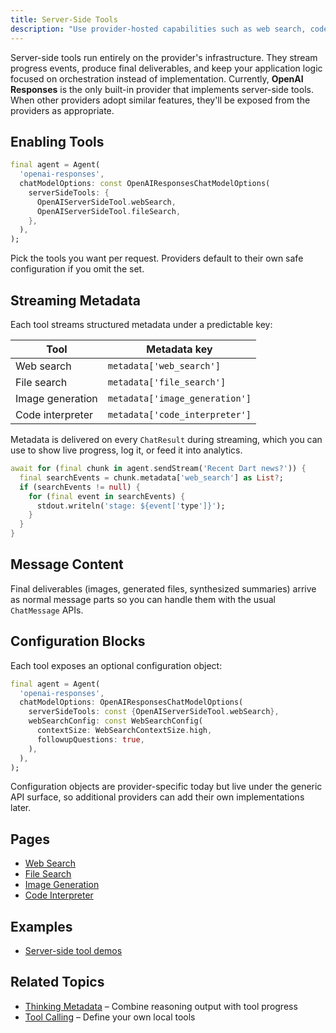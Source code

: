 ```yaml
---
title: Server-Side Tools
description: "Use provider-hosted capabilities such as web search, code execution, and image creation without writing local tool handlers."
---
```


Server-side tools run entirely on the provider's infrastructure. They stream
progress events, produce final deliverables, and keep your application logic
focused on orchestration instead of implementation. Currently, **OpenAI
Responses** is the only built-in provider that implements server-side tools.
When other providers adopt similar features, they'll be exposed from the
providers as appropriate.

## Enabling Tools

```dart
final agent = Agent(
  'openai-responses',
  chatModelOptions: const OpenAIResponsesChatModelOptions(
    serverSideTools: {
      OpenAIServerSideTool.webSearch,
      OpenAIServerSideTool.fileSearch,
    },
  ),
);
```

Pick the tools you want per request. Providers default to their own safe
configuration if you omit the set.

## Streaming Metadata

Each tool streams structured metadata under a predictable key:

| Tool | Metadata key |
|------|--------------|
| Web search | `metadata['web_search']` |
| File search | `metadata['file_search']` |
| Image generation | `metadata['image_generation']` |
| Code interpreter | `metadata['code_interpreter']` |

Metadata is delivered on every `ChatResult` during streaming, which you can use
to show live progress, log it, or feed it into analytics.

```dart
await for (final chunk in agent.sendStream('Recent Dart news?')) {
  final searchEvents = chunk.metadata['web_search'] as List?;
  if (searchEvents != null) {
    for (final event in searchEvents) {
      stdout.writeln('stage: ${event['type']}');
    }
  }
}
```

## Message Content

Final deliverables (images, generated files, synthesized summaries) arrive as
normal message parts so you can handle them with the usual `ChatMessage` APIs.

## Configuration Blocks

Each tool exposes an optional configuration object:

```dart
final agent = Agent(
  'openai-responses',
  chatModelOptions: OpenAIResponsesChatModelOptions(
    serverSideTools: const {OpenAIServerSideTool.webSearch},
    webSearchConfig: const WebSearchConfig(
      contextSize: WebSearchContextSize.high,
      followupQuestions: true,
    ),
  ),
);
```

Configuration objects are provider-specific today but live under the generic
API surface, so additional providers can add their own implementations later.

## Pages

- [Web Search](/server-side-tools/web-search)
- [File Search](/server-side-tools/file-search)
- [Image Generation](/server-side-tools/image-generation)
- [Code Interpreter](/server-side-tools/code-interpreter)

## Examples

- [Server-side tool demos](https://github.com/csells/dartantic_ai/tree/main/packages/dartantic_ai/example/bin/server_side_tools)

## Related Topics

- [Thinking Metadata](/thinking) – Combine reasoning output with tool progress
- [Tool Calling](/tool-calling) – Define your own local tools
